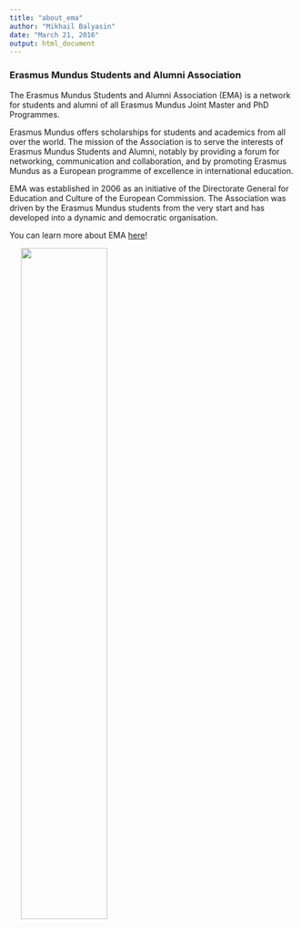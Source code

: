 ```yaml
---
title: "about_ema"
author: "Mikhail Balyasin"
date: "March 21, 2016"
output: html_document
---
```


### Erasmus Mundus Students and Alumni Association

The Erasmus Mundus Students and Alumni Association (EMA) is a network for students and alumni of all Erasmus Mundus Joint Master and PhD Programmes.

Erasmus Mundus offers scholarships for students and academics from all over the world. The mission of the Association is to serve the interests of Erasmus Mundus Students and Alumni, notably by providing a forum for networking, communication and collaboration, and by promoting Erasmus Mundus as a European programme of excellence in international education.

EMA was established in 2006 as an  initiative of the Directorate General for Education and Culture of the European Commission. The Association was driven by the Erasmus Mundus students from the very start and has developed into a dynamic and democratic organisation.

You can learn more about EMA <a href="http://em-a.eu/" target = "_blank" onclick="ga('send', 'event', 'click', 'link', 'ema', 1)">here</a>!

<a href="http://em-a.eu/" target = "_blank" onclick="ga('send', 'event', 'click', 'link', 'ema', 1)"><img src="data/EMA_full.png" width="55%" align="center" style="margin: 0px 20px" /></a>
